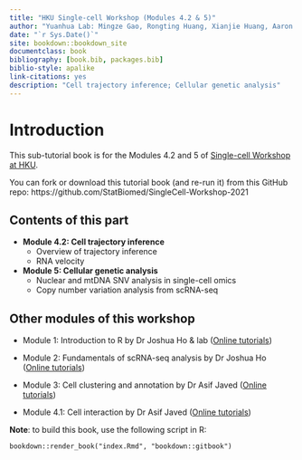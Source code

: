```yaml
--- 
title: "HKU Single-cell Workshop (Modules 4.2 & 5)"
author: "Yuanhua Lab: Mingze Gao, Rongting Huang, Xianjie Huang, Aaron Kwok, Zhuoxuan Li, Chen Qiao, Yuanhua Huang contact: yuanhua@hku.hk"
date: "`r Sys.Date()`"
site: bookdown::bookdown_site
documentclass: book
bibliography: [book.bib, packages.bib]
biblio-style: apalike
link-citations: yes
description: "Cell trajectory inference; Cellular genetic analysis"
---
```


# Introduction

This sub-tutorial book is for the Modules 4.2 and 5 of [Single-cell Workshop at HKU](https://statbiomed.github.io/HKU-single-cell-workshop/).

You can fork or download this tutorial book (and re-run it) from this GitHub repo: https://github.com/StatBiomed/SingleCell-Workshop-2021


## Contents of this part

- **Module 4.2: Cell trajectory inference**
  - Overview of trajectory inference
  - RNA velocity

- **Module 5: Cellular genetic analysis**
  - Nuclear and mtDNA SNV analysis in single-cell omics
  - Copy number variation analysis from scRNA-seq


## Other modules of this workshop
- Module 1: Introduction to R by Dr Joshua Ho & lab 
([Online tutorials](https://holab-hku.github.io/Fundamental-scRNA/))

- Module 2: Fundamentals of scRNA-seq analysis by Dr Joshua Ho 
([Online tutorials](https://holab-hku.github.io/Fundamental-scRNA/))

  
- Module 3: Cell clustering and annotation by Dr Asif Javed 
([Online tutorials](https://github.com/pkuerten/single_cell_clustering_annotation.github.io/blob/main/index.md))

- Module 4.1: Cell interaction by Dr Asif Javed 
([Online tutorials](https://github.com/pkuerten/single_cell_interaction.github.io/blob/main/index.md))


**Note**: to build this book, use the following script in R:
```
bookdown::render_book("index.Rmd", "bookdown::gitbook")
```
